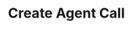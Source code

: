 ---
openapi: post /api/agents/{agent_id}/calls
title: "Create Agent Call"
description: "Creates a new call using the the specified agent"
---